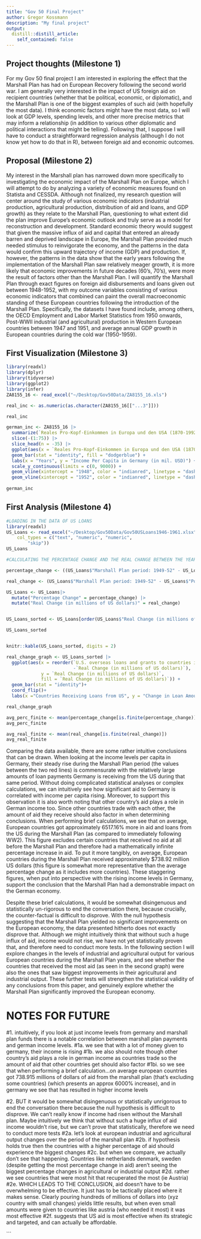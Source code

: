 ```yaml
---
title: "Gov 50 Final Project"
author: Gregor Kossmann
description: "My final project"
output:
  distill::distill_article:
    self_contained: false
---
```




## Project thoughts (Milestone 1)

For my Gov 50 final project I am interested in exploring the effect that the Marshall Plan has had on European Recovery following the second world war. I am generally very interested in the impact of US foreign aid on recipient countries (whether that be political, economic, or diplomatic), and the Marshall Plan is one of the biggest examples of such aid (with hopefully the most data). I think economic factors might have the most data, so I will look at GDP levels, spending levels, and other more precise metrics that may inform a relationship (in addition to various other diplomatic and political interactions that might be telling). Following that, I suppose I will have to conduct a straightforward regression analysis (although I do not know yet how to do that in R), between foreign aid and economic outcomes. 

## Proposal (Milestone 2)

My interest in the Marshall plan has narrowed down more specifically to investigating the economic impact of the Marshall Plan on Europe, which I will attempt to do by analyzing a variety of economic measures found on Statista and CESSDA. Although not finalized, my research question will center around the study of various economic indicators (industrial production, agricultural production, distribution of aid and loans, and GDP growth) as they relate to the Marshall Plan, questioning to what extent did the plan improve Europe's economic outlook and truly serve as a model for reconstruction and development. Standard economic theory would suggest that given the massive influx of aid and capital that entered an already barren and deprived landscape in Europe, the Marshall Plan provided much needed stimulus to reinvigorate the economy, and the patterns in the data would confirm this upward trajectory of income (GDP) and production. If, however, the patterns in the data show that the early years following the implementation of the Marshall Plan saw relatively meager growth, it is more likely that economic improvements in future decades (60's, 70's), were more the result of factors other than the Marshall Plan. I will quantify the Marshall Plan through exact figures on foreign aid disbursements and loans given out between 1948-1952, with my outcome variables consisting of various economic indicators that combined can paint the overall macroeconomic standing of these European countries following the introduction of the Marshall Plan. Specifically, the datasets I have found include, among others, the OECD Employment and Labor Market Statistics from 1950 onwards, Post-WWII industrial (and agricultural) production in Western European countries between 1947 and 1951, and average annual GDP growth in European countries during the cold war (1950-1959).   

## First Visualization (Milestone 3)
```r
library(readxl)
library(dplyr)
library(tidyverse)
library(ggplot2)
library(infer)
ZA8155_16 <- read_excel("~/Desktop/Gov50Data/ZA8155_16.xls")

real_inc <- as.numeric(as.character(ZA8155_16[["...3"]]))

real_inc
```
```r
german_inc <- ZA8155_16 |>
  summarize(`Reales Pro-Kopf-Einkommen in Europa und den USA (1870-1992)`, real_inc)|>
  slice(-(1:75)) |>
  slice_head(n = -35) |>
  ggplot(aes(x = `Reales Pro-Kopf-Einkommen in Europa und den USA (1870-1992)`, y = real_inc, fill = real_inc)) +
  geom_bar(stat = "identity", fill = "dodgerblue") +
  labs(x = "Years", y = "Income Per Capita in Germany (in mil. USD)") +
  scale_y_continuous(limits = c(0, 9000)) +
  geom_vline(xintercept = "1948", color = "indianred", linetype = "dashed") +
  geom_vline(xintercept = "1952", color = "indianred", linetype = "dashed") 
   
german_inc 
```


## First Analysis (Milestone 4)

```r
#LOADING IN THE DATA OF US LOANS
library(readxl)
US_Loans <- read_excel("~/Desktop/Gov50Data/Gov50USLoans1946-1961.xlsx", 
    col_types = c("text", "numeric", "numeric", 
        "skip"))
US_Loans
```
```r
#CALCULATING THE PERCENTAGE CHANGE AND THE REAL CHANGE BETWEEN THE YEARS

percentage_change <- ((US_Loans$"Marshall Plan period: 1949-52" - US_Loans$"Post-war relief period: 1946-1948") / US_Loans$"Post-war relief period: 1946-1948") * 100 

real_change <- (US_Loans$"Marshall Plan period: 1949-52" - US_Loans$"Post-war relief period: 1946-1948")

US_Loans <- US_Loans|>
  mutate("Percentage Change" = percentage_change) |>
  mutate("Real Change (in millions of US dollars)" = real_change)


US_Loans_sorted <- US_Loans[order(US_Loans$"Real Change (in millions of US dollars)", decreasing = TRUE), ]

US_Loans_sorted


knitr::kable(US_Loans_sorted, digits = 2)

```

```r

real_change_graph <- US_Loans_sorted |>
  ggplot(aes(x = reorder(`U.S. overseas loans and grants to countries in Western Europe during various periods following the Second World War between 1946 and 1961 (in millions of U.S. dollars)`,
                         -`Real Change (in millions of US dollars)`),
             y = `Real Change (in millions of US dollars)`,
             fill = `Real Change (in millions of US dollars)`)) +
  geom_bar(stat = "identity")+
  coord_flip()+
  labs(x ="Countries Receiving Loans from US", y = "Change in Loan Amount in Marshall Period (1949-52), compared to 1946-48 levels")

real_change_graph

```


```r
avg_perc_finite <- mean(percentage_change[is.finite(percentage_change)])
avg_perc_finite

avg_real_finite <- mean(real_change[is.finite(real_change)])
avg_real_finite
```

Comparing the data available, there are some rather intuitive conclusions that can be drawn. When looking at the income levels per capita in Germany, their steady rise during the Marshall Plan period (the values between the two red lines) is commensurate with the relatively large amounts of loan payments Germany is receiving from the US during that same period. Without doing complicated statistical analyses or complex calculations, we can intuitively see how significant aid to Germany is correlated with income per capita rising. Moreover, to support this observation it is also worth noting that other country's aid plays a role in German income too. Since other countries trade with each other, the amount of aid they receive should also factor in when determining conclusions. When performing brief calculations, we see that on average, European countries got approximately 6517.16% more in aid and loans from the US during the Marshall Plan (as compared to immediately following WW2). This figure excludes certain countries that received no aid at all before the Marshall Plan and therefore had a mathematically infinite percentage increase in aid. To put it more tangibly, on average, European countries during the Marshall Plan received approximately $738.92 million US dollars (this figure is somewhat more representative than the average percentage change as it includes more countries). These staggering figures, when put into perspective with the rising income levels in Germany, support the conclusion that the Marshall Plan had a demonstrable impact on the German economy. 

Despite these brief calculations, it would be somewhat disingenuous and statistically un-rigorous to end the conversation there, because crucially, the counter-factual is difficult to disprove. With the null hypothesis suggesting that the Marshall Plan yielded no significant improvements on the European economy, the data presented hitherto does not exactly disprove that. Although we might intuitively think that without such a huge influx of aid, income would not rise, we have not yet statistically proven that, and therefore need to conduct more tests. In the following section I will explore changes in the levels of industrial and agricultural output for various European countries during the Marshall Plan years, and see whether the countries that received the most aid (as seen in the second graph) were also the ones that saw biggest improvements in their agricultural and industrial output. These further tests will strengthen the statistical validity of any conclusions from this paper, and genuinely explore whether the Marshall Plan significantly improved the European economy. 




# NOTES FOR FUTURE
#1. intuitively, if you look at just income levels from germany and marshall plan funds there is a notable correlation between marshall plan payments and german income levels. 
#1a. we see that with a lot of money given to germany, their income is rising
#1b. we also should note though other country's aid plays a role in german income as countries trade so the amount of aid that other countries get should also factor
#1bi. so we see that when performing a brief calculation...on average european countries got 738.915 millions of dollars of aid from the marshall plan (that's excluding some countries) (which presents an approx 6000% increase), and in germany we see that has resulted in higher income levels 

#2. BUT it would be somewhat disingenuous or statistically unrigorous to end the conversation there because the null hypothesis is difficult to disprove. We can't really know if income had risen without the Marshall plan. Maybe intuitively we think that without such a huge influx of aid income wouldn't rise, but we can't prove that statistically, therefore we need to conduct more tests
#2a. let's look at european industrial and agricultural output changes over the period of the marshall plan 
#2b. if hypothesis holds true then the countries with a higher percentage of aid should experience the biggest changes
#2c. but when we compare, we actually don't see that happening. Countries like netherlands denmark, sweden (despite getting the most percentage change in aid) aren't seeing the biggest percentage changes in agricultural or industrial output
#2d. rather we see countries that were most hit that recuperated the most (ie Austria) 
#2e. WHICH LEADS TO THE CONCLUSION, aid doesn't have to be overwhelming to be effective. It just has to be tactically placed where it makes sense. Clearly pouring hundreds of millions of dollars into (xyz country with small changes) yields little results, but when even small amounts were given to countries like austria (who needed it most) it was most effective
#2f. suggests that US aid is most effective when its strategic and targeted, and can actually be affordable. 


```











